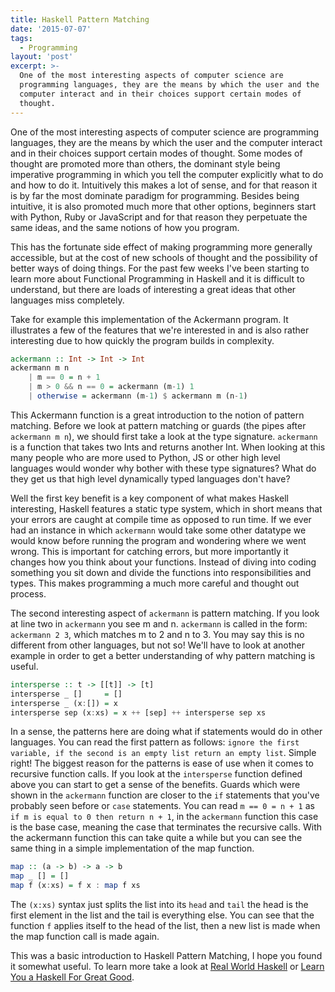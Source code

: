 ```yaml
---
title: Haskell Pattern Matching
date: '2015-07-07'
tags:
  - Programming
layout: 'post'
excerpt: >-
  One of the most interesting aspects of computer science are
  programming languages, they are the means by which the user and the
  computer interact and in their choices support certain modes of
  thought.
---
```


One of the most interesting aspects of computer science are
programming languages, they are the means by which the user and the
computer interact and in their choices support certain modes of
thought. Some modes of thought are promoted more than others, the
dominant style being imperative programming in which you tell the
computer explicitly what to do and how to do it. Intuitively this
makes a lot of sense, and for that reason it is by far the most
dominate paradigm for programming. Besides being intuitive, it is also
promoted much more that other options, beginners start with Python,
Ruby or JavaScript and for that reason they perpetuate the same ideas,
and the same notions of how you program.

This has the fortunate side effect of making programming more
generally accessible, but at the cost of new schools of thought and
the possibility of better ways of doing things. For the past few weeks
I've been starting to learn more about Functional Programming in
Haskell and it is difficult to understand, but there are loads of
interesting a great ideas that other languages miss completely.

Take for example this implementation of the Ackermann program. It
illustrates a few of the features that we're interested in and is also
rather interesting due to how quickly the program builds in
complexity.

```haskell
ackermann :: Int -> Int -> Int
ackermann m n
    | m == 0 = n + 1
    | m > 0 && n == 0 = ackermann (m-1) 1
    | otherwise = ackermann (m-1) $ ackermann m (n-1)
```

This Ackermann function is a great introduction to the notion of
pattern matching. Before we look at pattern matching or guards (the
pipes after `ackermann m n`), we should first take a look at the type
signature. `ackermann` is a function that takes two Ints and returns
another Int. When looking at this many people who are more used to
Python, JS or other high level languages would wonder why bother with
these type signatures? What do they get us that high level dynamically
typed languages don't have?

Well the first key benefit is a key component of what makes Haskell
interesting, Haskell features a static type system, which in short
means that your errors are caught at compile time as opposed to run
time. If we ever had an instance in which `ackermann` would take some
other datatype we would know before running the program and wondering
where we went wrong. This is important for catching errors, but more
importantly it changes how you think about your functions. Instead of
diving into coding something you sit down and divide the functions
into responsibilities and types. This makes programming a much more
careful and thought out process.

The second interesting aspect of `ackermann` is pattern matching. If
you look at line two in `ackermann` you see m and n. `ackermann` is
called in the form: `ackermann 2 3`, which matches m to 2 and n
to 3. You may say this is no different from other languages, but not
so! We'll have to look at another example in order to get a better
understanding of why pattern matching is useful.

```haskell
intersperse :: t -> [[t]] -> [t]
intersperse _ []     = []
intersperse _ (x:[]) = x
intersperse sep (x:xs) = x ++ [sep] ++ intersperse sep xs
```

In a sense, the patterns here are doing what if statements would do in
other languages. You can read the first pattern as follows: `ignore the first variable, if the second is an empty list return an empty list`. Simple right! The biggest reason for the patterns is ease of
use when it comes to recursive function calls. If you look at the
`intersperse` function defined above you can start to get a sense of
the benefits. Guards which were shown in the `ackermann` function are
closer to the `if` statements that you've probably seen before or
`case` statements. You can read `m == 0 = n + 1` as `if m is equal to 0 then return n + 1`, in the `ackermann` function this case is the
base case, meaning the case that terminates the recursive calls. With
the ackermann function this can take quite a while but you can see the
same thing in a simple implementation of the map function.

```haskell
map :: (a -> b) -> a -> b
map _ [] = []
map f (x:xs) = f x : map f xs
```

The `(x:xs)` syntax just splits the list into its `head` and `tail`
the head is the first element in the list and the tail is everything
else. You can see that the function `f` applies itself to the head of
the list, then a new list is made when the map function call is made
again.

This was a basic introduction to Haskell Pattern Matching, I hope you
found it somewhat useful. To learn more take a look at
[Real World Haskell](http://book.realworldhaskell.org/read/) or
[Learn You a Haskell For Great Good](http://learnyouahaskell.com/).
